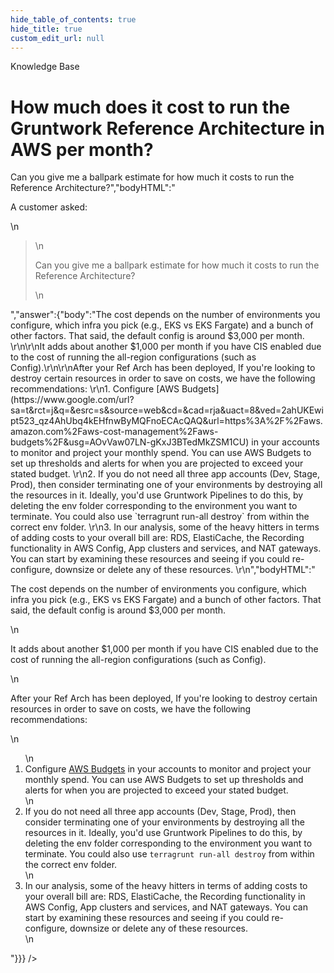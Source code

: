 ```yaml
---
hide_table_of_contents: true
hide_title: true
custom_edit_url: null
---
```



<head>
  <link rel="canonical" href="https://github.com/tnn-tnn-tnn-tnn-tnn-gruntwork-io/knowledge-base/discussions/307" />
</head>

<CenterLayout>
<span className="searchCategory">Knowledge Base</span>
<h1>How much does it cost to run the Gruntwork Reference Architecture in AWS per month?</h1>
<GitHub discussion={{"id":"D_kwDOF8slf84APFK1","number":307,"author":{"login":"zackproser"},"title":"How much does it cost to run the Gruntwork Reference Architecture in AWS per month?","body":"A customer asked:\r\n> Can you give me a ballpark estimate for how much it costs to run the Reference Architecture?","bodyHTML":"<p dir=\"auto\">A customer asked:</p>\n<blockquote>\n<p dir=\"auto\">Can you give me a ballpark estimate for how much it costs to run the Reference Architecture?</p>\n</blockquote>","answer":{"body":"The cost depends on the number of environments you configure, which infra you pick (e.g., EKS vs EKS Fargate) and a bunch of other factors. That said, the default config is around $3,000 per month. \r\n\r\nIt adds about another $1,000 per month if you have CIS enabled due to the cost of running the all-region configurations (such as Config).\r\n\r\nAfter your Ref Arch has been deployed, If you're looking to destroy certain resources in order to save on costs, we have the following recommendations: \r\n1. Configure [AWS Budgets](https://www.google.com/url?sa=t&rct=j&q=&esrc=s&source=web&cd=&cad=rja&uact=8&ved=2ahUKEwipt523_qz4AhUbq4kEHfnwByMQFnoECAcQAQ&url=https%3A%2F%2Faws.amazon.com%2Faws-cost-management%2Faws-budgets%2F&usg=AOvVaw07LN-gKxJ3BTedMkZSM1CU) in your accounts to monitor and project your monthly spend. You can use AWS Budgets to set up thresholds and alerts for when you are projected to exceed your stated budget. \r\n2. If you do not need all three app accounts (Dev, Stage, Prod), then consider terminating one of your environments by destroying all the resources in it. Ideally, you'd use Gruntwork Pipelines to do this, by deleting the env folder corresponding to the environment you want to terminate. You could also use `terragrunt run-all destroy` from within the correct env folder. \r\n3. In our analysis, some of the heavy hitters in terms of adding costs to your overall bill are: RDS, ElastiCache, the Recording functionality in AWS Config, App clusters and services, and NAT gateways. You can start by examining these resources and seeing if you could re-configure, downsize or delete any of these resources. \r\n","bodyHTML":"<p dir=\"auto\">The cost depends on the number of environments you configure, which infra you pick (e.g., EKS vs EKS Fargate) and a bunch of other factors. That said, the default config is around $3,000 per month.</p>\n<p dir=\"auto\">It adds about another $1,000 per month if you have CIS enabled due to the cost of running the all-region configurations (such as Config).</p>\n<p dir=\"auto\">After your Ref Arch has been deployed, If you're looking to destroy certain resources in order to save on costs, we have the following recommendations:</p>\n<ol dir=\"auto\">\n<li>Configure <a href=\"https://www.google.com/url?sa=t&amp;rct=j&amp;q=&amp;esrc=s&amp;source=web&amp;cd=&amp;cad=rja&amp;uact=8&amp;ved=2ahUKEwipt523_qz4AhUbq4kEHfnwByMQFnoECAcQAQ&amp;url=https%3A%2F%2Faws.amazon.com%2Faws-cost-management%2Faws-budgets%2F&amp;usg=AOvVaw07LN-gKxJ3BTedMkZSM1CU\" rel=\"nofollow\">AWS Budgets</a> in your accounts to monitor and project your monthly spend. You can use AWS Budgets to set up thresholds and alerts for when you are projected to exceed your stated budget.</li>\n<li>If you do not need all three app accounts (Dev, Stage, Prod), then consider terminating one of your environments by destroying all the resources in it. Ideally, you'd use Gruntwork Pipelines to do this, by deleting the env folder corresponding to the environment you want to terminate. You could also use <code class=\"notranslate\">terragrunt run-all destroy</code> from within the correct env folder.</li>\n<li>In our analysis, some of the heavy hitters in terms of adding costs to your overall bill are: RDS, ElastiCache, the Recording functionality in AWS Config, App clusters and services, and NAT gateways. You can start by examining these resources and seeing if you could re-configure, downsize or delete any of these resources.</li>\n</ol>"}}} />

</CenterLayout>
  

<!-- ##DOCS-SOURCER-START
{
  "sourcePlugin": "github-discussions",
  "hash": "43068f83e2730e9c482a59119084d82a"
}
##DOCS-SOURCER-END -->
